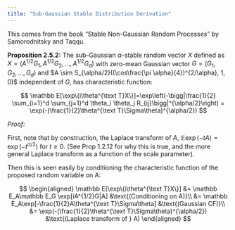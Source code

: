 ```yaml
---
title: "Sub-Gaussian Stable Distribution Derivation"
---
```


This comes from the book "Stable Non-Gaussian Random Processes" by Samorodnitsky and Taqqu. 

**Proposition 2.5.2:** The sub-Gaussian $\alpha$-stable random vector $X$ defined as $X = (A^{1/2}G_1, A^{1/2}G_2, \dots, A^{1/2}G_d)$ with zero-mean Gaussian vector $G = (G_1, G_2, \dots, G_d)$ and $A \sim S_{\alpha/2}((\cos\frac{\pi \alpha}{4})^{2/\alpha}, 1, 0)$ independent of $G$, has characteristic function:

$$
\mathbb E[\exp\{i\theta^{\text T}X\}]=\exp\left(-\bigg|\frac{1}{2} \sum_{i=1}^d \sum_{j=1}^d \theta_i \theta_j R_{ij}\bigg|^{\alpha/2}\right) = \exp(-(\frac{1}{2}\theta^{\text T}\Sigma\theta)^{\alpha/2}) 
$$

*Proof:*

First, note that by construction, the Laplace transform of $A$, $\mathbb E \exp(-t A) = \exp(-t^{\alpha/2})$ for $t \geq 0$. (See Prop 1.2.12 for why this is true, and the more general Laplace transform as a function of the scale parameter).

Then this is seen easily by conditioning the characteristic function of the proposed random variable on A:

$$
\begin{aligned}
\mathbb E[\exp\{i\theta^{\text T}X\}] &= \mathbb E_A\mathbb E_G \exp[iA^{1/2}G|A] &\text{(Conditioning on A)}\\
&= \mathbb E_A\exp[-\frac{1}{2}A\theta^{\text T}\Sigma\theta] &\text{(Gaussian CF)}\\
&= \exp(-(\frac{1}{2}\theta^{\text T}\Sigma\theta)^{\alpha/2}) &\text{(Laplace transform of } A)
\end{aligned}
$$
